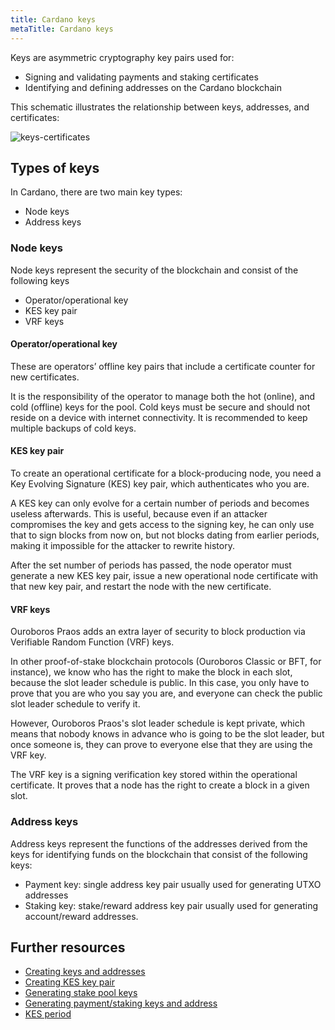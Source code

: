 ```yaml
---
title: Cardano keys
metaTitle: Cardano keys
---
```


Keys are asymmetric cryptography key pairs used for:

- Signing and validating payments and staking certificates
- Identifying and defining addresses on the Cardano blockchain

This schematic illustrates the relationship between keys, addresses, and certificates:

![keys-certificates](keys-certificates.png)

## Types of keys
In Cardano, there are two main key types:

- Node keys
- Address keys

### Node keys
Node keys represent the security of the blockchain and consist of the following keys

- Operator/operational key
- KES key pair
- VRF keys

#### Operator/operational key 

These are operators’ offline key pairs that include a certificate counter for new certificates.

It is the responsibility of the operator to manage both the hot (online), and cold (offline) keys for the pool. Cold keys must be secure and should not reside on a device with internet connectivity. It is recommended to keep multiple backups of cold keys.

#### KES key pair

To create an operational certificate for a block-producing node, you need a Key Evolving Signature (KES) key pair, which authenticates who you are.

A KES key can only evolve for a certain number of periods and becomes useless afterwards. This is useful, because even if an attacker compromises the key and gets access to the signing key, he can only use that to sign blocks from now on, but not blocks dating from earlier periods, making it impossible for the attacker to rewrite history. 

After the set number of periods has passed, the node operator must generate a new KES key pair, issue a new operational node certificate with that new key pair, and restart the node with the new certificate.


#### VRF keys

Ouroboros Praos adds an extra layer of security to block production via Verifiable Random Function (VRF) keys. 

In other proof-of-stake blockchain protocols (Ouroboros Classic or BFT, for instance), we know who has the right to make the block in each slot, because the slot leader schedule is public. In this case, you only have to prove that you are who you say you are, and everyone can check the public slot leader schedule to verify it. 

However, Ouroboros Praos's slot leader schedule is kept private, which means that nobody knows in advance who is going to be the slot leader, but once someone is, they can prove to everyone else that they are using the VRF key. 

The VRF key is a signing verification key stored within the operational certificate. It proves that a node has the right to create a block in a given slot.

### Address keys
Address keys represent the functions of the addresses derived from the keys for identifying funds on the blockchain that consist of the following keys:

- Payment key: single address key pair usually used for generating UTXO addresses
- Staking key: stake/reward address key pair usually used for generating account/reward addresses.

## Further resources

- [Creating keys and addresses](https://github.com/input-output-hk/cardano-node/blob/master/doc/stake-pool-operations/keys_and_addresses.md)
- [Creating KES key pair](https://github.com/input-output-hk/cardano-node/blob/master/doc/stake-pool-operations/KES_period.md)
- [Generating stake pool keys](https://iohk.zendesk.com/hc/en-us/articles/900001331786-Generate-stake-pool-keys)
- [Generating payment/staking keys and address](https://iohk.zendesk.com/hc/en-us/articles/900001219883-Generating-payment-staking-keys-and-address)
- [KES period](https://github.com/input-output-hk/cardano-node/blob/master/doc/stake-pool-operations/KES_period.md)
